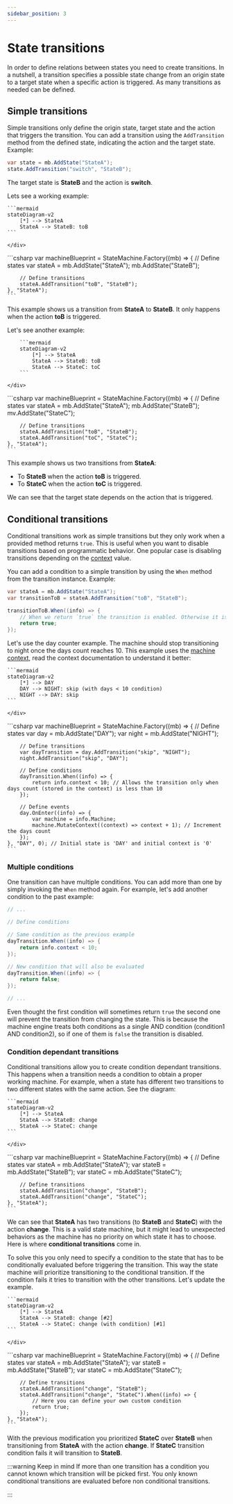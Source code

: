 ```yaml
---
sidebar_position: 3
---
```



# State transitions

In order to define relations between states you need to create transitions. In a nutshell, a transition specifies a possible state change from an origin state to a target state when a specific action is triggered. As many transitions as needed can be defined.

## Simple transitions

Simple transitions only define the origin state, target state and the action that triggers the transition. You can add a transition using the `AddTransition` method from the defined state, indicating the action and the target state. Example:

```csharp
var state = mb.AddState("StateA");
state.AddTransition("switch", "StateB");
```

The target state is **StateB** and the action is **switch**.

Lets see a working example:

<Tabs>
  <TabItem value="diagram" label="Diagram" default>
    <div style={{textAlign: 'center'}}>

    ```mermaid
    stateDiagram-v2
        [*] --> StateA
        StateA --> StateB: toB
    ```

    </div>
  </TabItem>
  <TabItem value="code" label="Machine config">
    ```csharp
    var machineBlueprint = StateMachine<string, string, string>.Factory((mb) => {
        // Define states
        var stateA = mb.AddState("StateA");
        mb.AddState("StateB");

        // Define transitions
        stateA.AddTransition("toB", "StateB");
    }, "StateA");
    ```
  </TabItem>
</Tabs>

This example shows us a transition from **StateA** to **StateB**. It only happens when the action **toB** is triggered.

Let's see another example:

<Tabs>
  <TabItem value="diagram" label="Diagram" default>
    <div style={{textAlign: 'center'}}>

        ```mermaid
        stateDiagram-v2
            [*] --> StateA
            StateA --> StateB: toB
            StateA --> StateC: toC
        ```

    </div>
  </TabItem>
  <TabItem value="code" label="Machine config">
    ```csharp
    var machineBlueprint = StateMachine<string, string, string>.Factory((mb) => {
        // Define states
        var stateA = mb.AddState("StateA");
        mb.AddState("StateB");
        mv.AddState("StateC");

        // Define transitions
        stateA.AddTransition("toB", "StateB");
        stateA.AddTransition("toC", "StateC");
    }, "StateA");
    ```
  </TabItem>
</Tabs>

This example shows us two transitions from **StateA**:

- To **StateB** when the action **toB** is triggered.
- To **StateC** when the action **toC** is triggered.

We can see that the target state depends on the action that is triggered.

## Conditional transitions

Conditional transitions work as simple transitions but they only work when a provided method returns `true`. This is useful when you want to disable transitions based on programmatic behavior. One popular case is disabling transitions depending on the 
[context](./context.md) value.

You can add a condition to a simple transition by using the `When` method from the transition instance. Example:

```csharp
var stateA = mb.AddState("StateA");
var transitionToB = stateA.AddTransition("toB", "StateB");

transitionToB.When((info) => {
    // When we return `true` the transition is enabled. Otherwise it is disabled.
    return true;
});
```

Let's use the day counter example. The machine should stop transitioning to night once the days count reaches 10.
This example uses the [machine context](./context.md), read the context documentation to understand it better:

<Tabs>
  <TabItem value="diagram" label="Diagram">
    <div style={{textAlign: 'center'}}>

    ```mermaid
    stateDiagram-v2
        [*] --> DAY
        DAY --> NIGHT: skip (with days < 10 condition)
        NIGHT --> DAY: skip
    ```

    </div>
  </TabItem>
  <TabItem value="code" label="Machine config" default>
    ```csharp
    var machineBlueprint = StateMachine<string, string, int>.Factory((mb) => {
        // Define states
        var day = mb.AddState("DAY");
        var night = mb.AddState("NIGHT");

        // Define transitions
        var dayTransition = day.AddTransition("skip", "NIGHT");
        night.AddTransition("skip", "DAY");

        // Define conditions
        dayTransition.When((info) => {
            return info.context < 10; // Allows the transition only when days count (stored in the context) is less than 10
        });

        // Define events
        day.OnEnter((info) => {
            var machine = info.Machine;
            machine.MutateContext((context) => context + 1); // Increment the days count
        });
    }, "DAY", 0); // Initial state is 'DAY' and initial context is '0'
    ```
  </TabItem>
</Tabs>

### Multiple conditions

One transition can have multiple conditions. You can add more than one by simply invoking the `When` method again. For example, let's add another condition to the past example:

```csharp
// ...

// Define conditions

// Same condition as the previous example
dayTransition.When((info) => {
    return info.context < 10;
});

// New condition that will also be evaluated
dayTransition.When((info) => {
    return false;
});

// ...
```

Even thought the first condition will sometimes return `true` the second one will prevent the transition from changing the state. This is because the machine engine treats both conditions as a single AND condition (condition1 AND condition2), so if one of them is `false` the transition is disabled.

### Condition dependant transitions

Conditional transitions allow you to create condition dependant transitions. This happens when a transition needs a condition to obtain a proper working machine. For example, when a state has different two transitions to two different states with the same action. See the diagram:

<Tabs>
  <TabItem value="diagram" label="Diagram" default>
    <div style={{textAlign: 'center'}}>

    ```mermaid
    stateDiagram-v2
        [*] --> StateA
        StateA --> StateB: change
        StateA --> StateC: change
    ```

    </div>
  </TabItem>
  <TabItem value="code" label="Machine config">
    ```csharp
    var machineBlueprint = StateMachine<string, string, int>.Factory((mb) => {
        // Define states
        var stateA = mb.AddState("StateA");
        var stateB = mb.AddState("StateB");
        var stateC = mb.AddState("StateC");

        // Define transitions
        stateA.AddTransition("change", "StateB");
        stateA.AddTransition("change", "StateC");
    }, "StateA");
    ```
  </TabItem>
</Tabs>

We can see that **StateA** has two transitions (to **StateB** and **StateC**) with the action **change**. This is a valid state machine, but it might lead to unexpected behaviors as the machine has no priority on which state it has to choose.
Here is where **conditional transitions** come in.

To solve this you only need to specify a condition to the state that has to be conditionally evaluated before triggering the transition. This way the state machine will prioritize transitioning to the conditional transition. If the condition fails it tries to transition with the other transitions. Let's update the example.

<Tabs>
  <TabItem value="diagram" label="Diagram" default>
    <div style={{textAlign: 'center'}}>

    ```mermaid
    stateDiagram-v2
        [*] --> StateA
        StateA --> StateB: change [#2]
        StateA --> StateC: change (with condition) [#1]
    ```

    </div>
  </TabItem>
  <TabItem value="code" label="Machine config">
    ```csharp
    var machineBlueprint = StateMachine<string, string, int>.Factory((mb) => {
        // Define states
        var stateA = mb.AddState("StateA");
        var stateB = mb.AddState("StateB");
        var stateC = mb.AddState("StateC");

        // Define transitions
        stateA.AddTransition("change", "StateB");
        stateA.AddTransition("change", "StateC").When((info) => {
            // Here you can define your own custom condition
            return true;
        });
    }, "StateA");
    ```
  </TabItem>
</Tabs>

With the previous modification you prioritized **StateC** over **StateB** when transitioning from **StateA** with the action **change**. If **StateC** transition condition fails it will transition to **StateB**.

:::warning Keep in mind
If more than one transition has a condition you cannot known which transition will be picked first. You only known conditional transitions are evaluated before non conditional transitions.

:::
